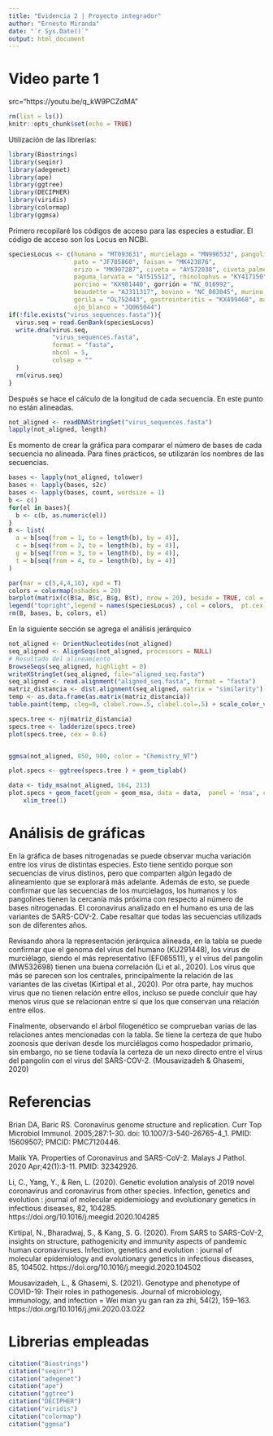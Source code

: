 ```yaml
---
title: "Evidencia 2 | Proyecto integrador"
author: "Ernesto Miranda"
date: "`r Sys.Date()`"
output: html_document
---
```


# Video parte 1

src="https://youtu.be/q_kW9PCZdMA"

```r
rm(list = ls())
knitr::opts_chunk$set(echo = TRUE)
```

Utilización de las librerías:
```r
library(Biostrings)
library(seqinr)
library(adegenet)
library(ape)
library(ggtree)
library(DECIPHER)
library(viridis)
library(colormap)
library(ggmsa)
```


Primero recopilaré los códigos de acceso para las especies a estudiar. El código de acceso son los Locus en NCBI. 
```r
speciesLocus <- c(humano = "MT093631", murcielago = "MN996532", pangolin = "MT084071", 
                  pato = "JF705860", faisan = "MK423876", 
                  erizo = "MK907287", civeta = "AY572038", civeta_palmeras = "AY613948",
                  paguma_larvata = "AY515512", rhinolophus = "KY417150", perro = "ON248600", 
                  porcino = "KX981440", gorrión = "NC_016992",
                  beaudette = "AJ311317", bovino = "NC_003045", murino = "NC_001846",
                  gorila = "OL752443", gastrointeritis = "KX499468", mareca = "NC_016995",
                  ojo_blanco = "JQ065044")
if(!file.exists("virus_sequences.fasta")){
  virus.seq = read.GenBank(speciesLocus)
  write.dna(virus.seq,
            "virus_sequences.fasta",
            format = "fasta",
            nbcol = 5,
            colsep = ""
  )
  rm(virus.seq)
}
```
Después se hace el cálculo de la longitud de cada secuencia. En este punto no están alineadas.
```r
not_aligned <- readDNAStringSet("virus_sequences.fasta") 
lapply(not_aligned, length)
```
Es momento de crear la gráfica para comparar el número de bases de cada secuencia no alineada. Para fines prácticos, se utilizarán los nombres de las secuencias.
```r
bases <- lapply(not_aligned, tolower)
bases <- lapply(bases, s2c)
bases <- lapply(bases, count, wordsize = 1)
b <- c()
for(el in bases){
  b <- c(b, as.numeric(el))
}
B <- list(
  a = b[seq(from = 1, to = length(b), by = 4)],
  c = b[seq(from = 2, to = length(b), by = 4)],
  g = b[seq(from = 3, to = length(b), by = 4)],
  t = b[seq(from = 4, to = length(b), by = 4)]
)

par(mar = c(5,4,4,10), xpd = T)
colors = colormap(nshades = 20)
barplot(matrix(c(B$a, B$c, B$g, B$t), nrow = 20), beside = TRUE, col = colors, las =2, names.arg = c("A", "C", "G", "T"), ylab = "Frecuencia", xlab = "Bases", main = "Bases nitrogenadas de secuencias")
legend("topright",legend = names(speciesLocus) , col = colors,  pt.cex = 1, pch = 15 , cex = 1, inset = c(-0.4,-0.2))
rm(B, bases, b, colors, el)
```

En la siguiente sección se agrega el análisis jerárquico

```r
not_aligned <- OrientNucleotides(not_aligned)
seq_aligned <- AlignSeqs(not_aligned, processors = NULL)
# Resultado del alineamiento
BrowseSeqs(seq_aligned, highlight = 0)
writeXStringSet(seq_aligned, file="aligned_seq.fasta")
seq_aligned <- read.alignment("aligned_seq.fasta", format = "fasta")
matriz_distancia <- dist.alignment(seq_aligned, matrix = "similarity")
temp <- as.data.frame(as.matrix(matriz_distancia))
table.paint(temp, cleg=0, clabel.row=.5, clabel.col=.5) + scale_color_viridis()

specs.tree <- nj(matriz_distancia)
specs.tree <- ladderize(specs.tree)
plot(specs.tree, cex = 0.6)


ggmsa(not_aligned, 850, 900, color = "Chemistry_NT")

plot.specs <- ggtree(specs.tree ) + geom_tiplab()

data <- tidy_msa(not_aligned, 164, 213)
plot.specs + geom_facet(geom = geom_msa, data = data,  panel = 'msa', color = "Chemistry_AA") +
    xlim_tree(1)
```
# Análisis de gráficas

En la gráfica de bases nitrogenadas se puede observar mucha variación entre los virus de distintas especies. Esto tiene sentido porque son secuencias de virus distinos, pero que comparten algún legado de alineamiento que se explorará más adelante. Además de esto, se puede confirmar que las secuencias de los murcielagos, los humanos y los pangolines tienen la cercanía más próxima con respecto al número de bases nitrogenadas. El coronavirus analizado en el humano es una de las variantes de SARS-COV-2. Cabe resaltar que todas las secuencias utilizads son de diferentes años. 

Revisando ahora la representación jerárquica alineada, en la tabla se puede confirmar que el genoma del virus del humano (KU291448), los virus de murciélago, siendo el más representativo (EF065511), y el virus del pangolín (MW532698) tienen una buena correlación (Li et al., 2020). Los virus que más se parecen son los centrales, principalmente la relación de las variantes de las civetas (Kirtipal et al., 2020). Por otra parte, hay muchos virus que no tienen relación entre ellos, incluso se puede concluir que hay menos virus que se relacionan entre sí que los que conservan una relación entre ellos.

Finalmente, observando el árbol filogenético se comprueban varias de las relaciones antes mencionadas con la tabla. Se tiene la certeza de que hubo zoonosis que derivan desde los murciélagos como hospedador primario, sin embargo, no se tiene todavía la certeza de un nexo directo entre el virus del pangolín con el virus del SARS-COV-2. (Mousavizadeh & Ghasemi, 2020)

# Referencias
Brian DA, Baric RS. Coronavirus genome structure and replication. Curr Top Microbiol Immunol. 2005;287:1-30. doi: 10.1007/3-540-26765-4_1. PMID: 15609507; PMCID: PMC7120446. 

Malik YA. Properties of Coronavirus and SARS-CoV-2. Malays J Pathol. 2020 Apr;42(1):3-11. PMID: 32342926.

Li, C., Yang, Y., & Ren, L. (2020). Genetic evolution analysis of 2019 novel coronavirus and coronavirus from other species. Infection, genetics and evolution : journal of molecular epidemiology and evolutionary genetics in infectious diseases, 82, 104285. https://doi.org/10.1016/j.meegid.2020.104285 

Kirtipal, N., Bharadwaj, S., & Kang, S. G. (2020). From SARS to SARS-CoV-2, insights on structure, pathogenicity and immunity aspects of pandemic human coronaviruses. Infection, genetics and evolution : journal of molecular epidemiology and evolutionary genetics in infectious diseases, 85, 104502. https://doi.org/10.1016/j.meegid.2020.104502

Mousavizadeh, L., & Ghasemi, S. (2021). Genotype and phenotype of COVID-19: Their roles in pathogenesis. Journal of microbiology, immunology, and infection = Wei mian yu gan ran za zhi, 54(2), 159–163. https://doi.org/10.1016/j.jmii.2020.03.022 

# Librerias empleadas
```r
citation("Biostrings")
citation("seqinr")
citation("adegenet")
citation("ape")
citation("ggtree")
citation("DECIPHER")
citation("viridis")
citation("colormap")
citation("ggmsa")
```

